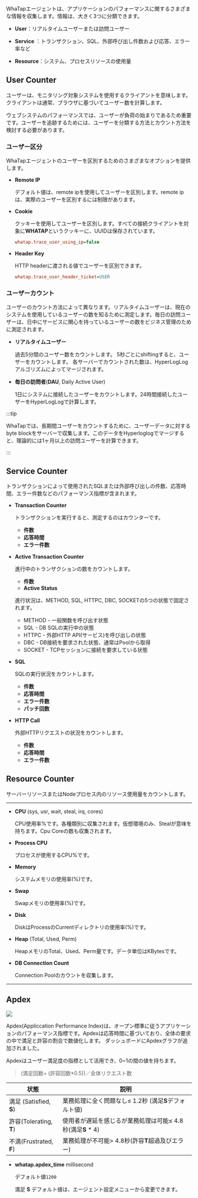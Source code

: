WhaTapエージェントは、アプリケーションのパフォーマンスに関するさまざまな情報を収集します。情報は、大きく3つに分類できます。

-   **User**：リアルタイムユーザーまたは訪問ユーザー

-   **Service** ：トランザクション、SQL、外部呼び出し件数および応答、エラー率など

-   **Resource**：システム、プロセスリソースの使用量

## User Counter

ユーザーは、モニタリング対象システムを使用するクライアントを意味します。クライアントは通常、ブラウザに基づいてユーザー数を計算します。

ウェブシステムのパフォーマンスでは、ユーザーが負荷の始まりであるため重要です。ユーザーを追跡するためには、ユーザーを分類する方法とカウント方法を検討する必要があります。

### ユーザー区分

WhaTapエージェントのユーザーを区別するためのさまざまなオプションを提供します。

-   **Remote IP**

    デフォルト値は、remote ipを使用してユーザーを区別します。remote ipは、実際のユーザーを区別するには制限があります。

-   **Cookie**

    クッキーを使用してユーザーを区別します。すべての接続クライアントを対象に**WHATAP**というクッキーに、UUIDは保存されています。

    ```ini title='whatap.conf'
    whatap.trace_user_using_ip=false
    ```

-   **Header Key**

    HTTP headerに渡される値でユーザーを区別できます。

    ```ini title='whatap.conf'
    whatap.trace_user_header_ticket=USER
    ```

### ユーザーカウント

ユーザーのカウント方法によって異なります。リアルタイムユーザーは、現在のシステムを使用しているユーザーの数を知るために測定します。毎日の訪問ユーザーは、日中にサービスに関心を持っているユーザーの数をビジネス管理のために測定されます。

-   **リアルタイムユーザー**

    過去5分間のユーザー数をカウントします。 5秒ごとにshiftingすると、ユーザーをカウントします。 各サーバーでカウントされた数は、HyperLogLogアルゴリズムによってマージされます。

-   **毎日の訪問者**(**DAU**, Daily Active User)

    1日にシステムに接続したユーザーをカウントします。24時間接続したユーザーをHyperLogLogで計算します。

:::tip

WhaTapでは、長期間ユーザーをカウントするために、ユーザーデータに対するbyte blockをサーバーで収集します。このデータをHyperloglogでマージすると、理論的には1ヶ月以上の訪問ユーザーを計算できます。

:::

## Service Counter

トランザクションによって使用されたSQLまたは外部呼び出しの件数、応答時間、エラー件数などのパフォーマンス指標が含まれます。

-   **Transaction Counter**

    トランザクションを実行すると、測定するのはカウンターです。

    -   **件数**
    -   **応答時間**
    -   **エラー件数**

-   **Active Transaction Counter**

    進行中のトランザクションの数をカウントします。

    -   **件数**
    -   **Active Status**

    進行状況は、METHOD, SQL, HTTPC, DBC, SOCKETの5つの状態で固定されます。

    -   METHOD - 一般関数を呼び出す状態
    -   SQL - DB SQLの実行中の状態
    -   HTTPC - 外部HTTP API(サービス)を呼び出しの状態
    -   DBC - DB接続を要求された状態、通常はPoolから取得
    -   SOCKET - TCPセッションに接続を要求している状態

-   **SQL**

    SQLの実行状況をカウントします。

    -   **件数**
    -   **応答時間**
    -   **エラー件数**
    -   **パッチ回数**

-   **HTTP Call**

    外部HTTPリクエストの状況をカウントします。

    -   **件数**
    -   **応答時間**
    -   **エラー件数**

## Resource Counter

サーバーリソースまたはNodeプロセス内のリソース使用量をカウントします。

* * *

-   **CPU** (sys, usr, wait, steal, irq, cores)

    CPU使用率%です。各種類別に収集されます。仮想環境のみ、Stealが意味を持ちます。Cpu Coreの数も収集されます。

-   **Process CPU**

    プロセスが使用するCPU%です。

-   **Memory**

    システムメモリの使用率(%)です。

-   **Swap**

    Swapメモリの使用率(%)です。

-   **Disk**

    DiskはProcessのCurrentディレクトリの使用率(%)です。

-   **Heap** (Total, Used, Perm)

    HeapメモリのTotal、Used、Perm量です。データ単位はKBytesです。

-   **DB Connection Count**

    Connection Poolのカウントを収集します。

* * *

## Apdex

![](https://img.whatap.io/media/agent_php/data/tinified/apdex.png)

Apdex(Appliccation Performance Index)は、オープン標準に従うアプリケーションのパフォーマンス指標です。Apdexは応答時間に基づいており、全体の要求の中で満足と許容の割合で数値化します。 ダッシュボードにApdexグラフが追加されました。 

Apdexはユーザー満足度の指標として活用でき、0~1の間の値を持ちます。

> (満足回数+ (許容回数\*0.5))／全体リクエスト数

| 状態                    | 説明                                     |
| --------------------- | -------------------------------------- |
| 満足 (Satisfied, **S**) | 業務処理に全く問題なし≤ 1.2秒 (満足**S**デフォルト値)      |
| 許容(Tolerating, **T**) | 使用者が遅延を感じるが業務処理は可能≤ 4.8秒(満足**S** \* 4) |
| 不満(Frustrated, **F**) | 業務処理が不可能> 4.8秒(許容**T**超過及びエラー)         |

-   **whatap.apdex_time** <span class='type'>millisecond</span>

    デフォルト値`1200`

    満足 **S** デフォルト値は、エージェント設定メニューから変更できます。

